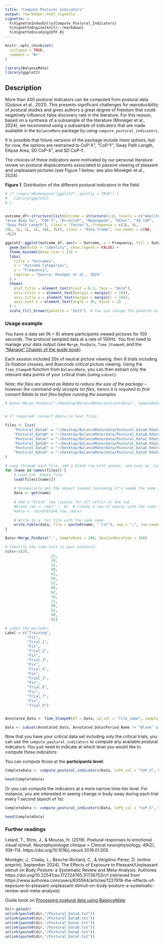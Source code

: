 ```yaml
---
title: "Compute Postural Indicators"
output: rmarkdown::html_vignette
vignette: >
  %\VignetteIndexEntry{Compute_Postural_Indicators}
  %\VignetteEngine{knitr::rmarkdown}
  %\VignetteEncoding{UTF-8}
---
```


```r
knitr::opts_chunk$set(
  collapse = TRUE,
  comment = "#>"
)
```

```r
library(BalanceMate)
library(ggplot2)

```

## Description

More than 400 postural indicators can be computed from postural data (Quijoux et al., 2021). This presents significant challenges for reproducibility of postural studies and gives authors a great degree of freedom that could negatively influence false discovery rate in the literature. For this reason, based on a synthesis of a subsample of the literature (Monéger et al., 2024), we recommend using a subsample of indicators that are made available in the `BalanceMate` package by using `compute_postural_indicators`.

It is possible that future versions of the package include more options, but for now, the options are restrained to CoP-X", "CoP-Y", Sway Path Length, Ellipse Area, SD CoP-X", and SD CoP-Y.

The choices of these indicators were motivated by our personal literature review on postural displacements associated to passive viewing of pleasant and unpleasant pictures (see Figure 1 below; see also Monéger et al., 2024).

**Figure 1**. Distribution of the different postural indicators in the field.
```r

# if (requireNamespace("ggplot2", quietly = TRUE)) {
#   library(ggplot2)
# }


outcome_df<-structure(list(Outcome = structure(1:8, levels = c("Amplitude COP", 
"Area Body Sw", "COP Y", "ErrorCoP", "MeanSpeed", "Other", "SD COP", 
"Sway Path Length"), class = "factor"), Frequency = c(1L, 3L, 
20L, 1L, 1L, 1L, 10L, 7L)), class = "data.frame", row.names = c(NA, 
-8L))

ggplot2::ggplot(outcome_df, aes(x = Outcome, y = Frequency, fill = Outcome)) +
  geom_bar(stat = "identity", show.legend = FALSE) +
  theme_minimal(base_size = 12) +
  labs(
    title = "Outcomes",
    x = "Outcome Categories",
    y = "Frequency",
    caption = "Source: Monéger et al., 2024"
  ) +
  theme(
    plot.title = element_text(hjust = 0.5, face = "bold"),
    axis.title.x = element_text(margin = margin(t = 10)),
    axis.title.y = element_text(margin = margin(r = 10)),
    axis.text.x = element_text(angle = 45, hjust = 1)
  ) +
  scale_fill_brewer(palette = "Set3")  # You can change the palette as needed

```

### Usage example

You have a data set (N = 6) where participants viewed pictures for 100 seconds. The protocol sampled data at a rate of 100Hz. You first need to manage your data output (see `Merge_PosData`, `Time_StampeR`, and the ["Manage" Chapter of the guide book](https://jeanmoneger.com/book/managing-1)).

Each session included 20s of neutral picture viewing, then 8 trials including 2s fixation crosses, and 8seconds critical picture viewing. Using the `Time_StampeR` function from `BalanceMate`, you can then extract only the relevant data points of your critical trials (using `subset`).

*Note: the files are stored as Rdata to reduce the size of the package -- however the command only accepts txt files, hence it is required to first convert Rdata to text files before running the examples*

```r
# Data<-Merge_PosData("~/Desktop/BalanceMate/inst/extdata/", SampleRate = 100, SessionDuration = 100)


# If required: convert Rdata to text files.

files <- list(
    "Postural_DataA" = "~/Desktop/BalanceMate/data/Postural_DataA.Rdata",
    "Postural_DataB" = "~/Desktop/BalanceMate/data/Postural_DataB.Rdata",
    "Postural_DataC" = "~/Desktop/BalanceMate/data/Postural_DataC.Rdata",
    "Postural_DataD" = "~/Desktop/BalanceMate/data/Postural_DataD.Rdata",
    "Postural_DataE" = "~/Desktop/BalanceMate/data/Postural_DataE.Rdata",
    "Postural_DataF" = "~/Desktop/BalanceMate/data/Postural_DataF.Rdata"
)

# Loop through each file, add a blank row with spaces, and save as .txt
for (name in names(files)) {
    # Load the .Rdata file
    load(files[[name]])
    
    # Dynamically get the object loaded (assuming it's named the same as the file)
    data <- get(name)
    
    # Add a "blank" row (spaces for all cells) at the top
    #blank_row <- rep(" ", 6)  # Create a row of spaces with the same number of columns
    #data <- rbind(blank_row, data)
    
    # Write to a .txt file with the same name
    write.table(data, file = paste0(name, ".txt"), sep = ",", row.names = FALSE, col.names = FALSE, quote = FALSE)
}

Data<-Merge_PosData(".", SampleRate = 100, SessionDuration = 100)

# Identify the time cuts in your protocol: 
cuts<-c(20, 
                     22, 
                     30, 
                     32, 
                     40, 
                     42, 
                     50, 
                     52, 
                     60, 
                     62, 
                     70, 
                     72, 
                     80, 
                     82,
                     90, 
                     92)

# Label the periods:
Label = c("Training", 
          "Fix", 
          "Trial_1", 
          "Fix", 
          "Trial_2", 
          "Fix", 
          "Trial_3",
          "Fix", 
          "Trial_4", 
          "Fix", 
          "Trial_5", 
          "Fix", 
          "Trial_6", 
          "Fix", 
          "Trial_7", 
          "Fix", 
          "Trial_8") 


Annotated_Data <- Time_StampeR(df = Data, id_col = "file_name", sample_rate = 100, protocol_duration = 100, cuts = cuts, period_names = Label)

Data <- subset(Annotated_Data, Annotated_Data$Period_Name != "Blank" & Annotated_Data$Period_Name != "Fix")

```

Now that you have your critical data set including only the critical trials, you can use the `compute_postural_indicators` to compute any available postural indicators. You just need to indicate at which level you would like to compute these indicators: 

You can compute those at the **participants level**:

```r
CompleteData <- compute_postural_indicators(Data, CoPX_col = "CoP_X", CoPY_col = "CoP_Y", ID = "file_name", indicators = c("CoP_X", "CoP_Y", "SwayPathLength", "EllipseArea", "SD_CoP_X", "SD_CoP_Y"))

head(CompleteData)
```

Or you can compute the indicators at a more narrow time-bin level. For instance, you are interested in seeing change in body sway during each trial every 1 second (epoch of 1s):

```r
CompleteData <- compute_postural_indicators(Data, CoPX_col = "CoP_X", CoPY_col = "CoP_Y", ID = "file_name", time_col = "Time", epoch_length = 1, indicators = c("CoP_X", "CoP_Y", "SwayPathLength", "EllipseArea", "SD_CoP_X", "SD_CoP_Y"))

head(CompleteData)
```

### Further readings

Lelard, T., Stins, J., & Mouras, H. (2019). Postural responses to emotional visual stimuli. Neurophysiologie clinique = Clinical neurophysiology, 49(2), 109–114. https://doi.org/10.1016/j.neucli.2019.01.005

Monéger, J., Chaby, L., Besche-Richard, C., & Vergilino-Perez, D. (online preprint, September 2024). The Effects of Exposure to Pleasant/Unpleasant stimuli on Body Posture: a Systematic Review and Meta-Analysis. Authorea. https://doi.org/10.22541/au.172724765.51726753/v1 (retrieved from https://www.authorea.com/users/835564/articles/1227818-the-effects-of-exposure-to-pleasant-unpleasant-stimuli-on-body-posture-a-systematic-review-and-meta-analysis)

Guide book on [Processing postural data using BalanceMate](https://jeanmoneger.com/book/processing)


```r
dir<-getwd()
unlink(paste0(dir,"/Postural_DataA.txt"))
unlink(paste0(dir,"/Postural_DataB.txt"))
unlink(paste0(dir,"/Postural_DataC.txt"))
unlink(paste0(dir,"/Postural_DataD.txt"))
unlink(paste0(dir,"/Postural_DataE.txt"))
unlink(paste0(dir,"/Postural_DataF.txt"))

```
